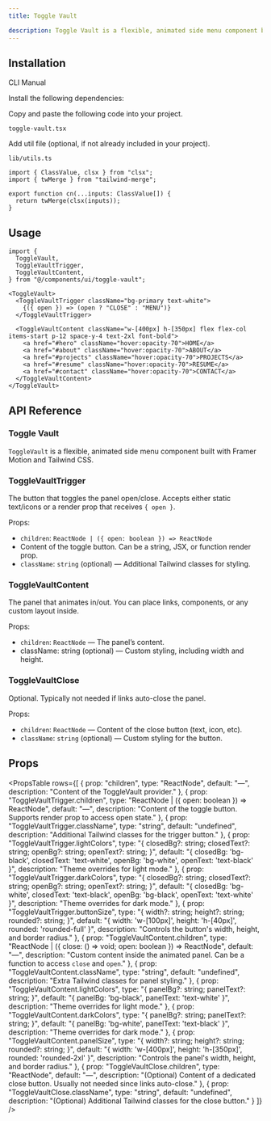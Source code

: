 ```yaml
---
title: Toggle Vault

description: Toggle Vault is a flexible, animated side menu component built with Framer Motion and Tailwind CSS.
---
```


<ComponentPreview
  name="togglevault-demo"
  className="[&_.preview>[data-orientation=vertical]]:sm:max-w-[70%]"
  description="An animated and customizable toggle panel component."
/>

## Installation

<Tabs defaultValue="cli" className="w-full">
  <TabsList>
    <TabsTrigger value="cli">CLI</TabsTrigger>
    <TabsTrigger value="manual">Manual</TabsTrigger>
  </TabsList>
  <TabsContent value="cli">
    <PkgOptions name="toggle-vault" />
  </TabsContent>
  <TabsContent value="manual">
    <Steps>

<Step>Install the following dependencies:</Step>
<DepsOptions name="framer-motion" />

<Step>Copy and paste the following code into your project.</Step>
<p>
  <code>toggle-vault.tsx</code>
</p>
<ComponentSource name="toggle-vault" />

<Step>Add util file (optional, if not already included in your project).</Step>

<p>
  <code>lib/utils.ts</code>
</p>

```tsx
import { ClassValue, clsx } from "clsx";
import { twMerge } from "tailwind-merge";

export function cn(...inputs: ClassValue[]) {
  return twMerge(clsx(inputs));
}
```

</Steps>
  </TabsContent>
</Tabs>

## Usage

```tsx
import {
  ToggleVault,
  ToggleVaultTrigger,
  ToggleVaultContent,
} from "@/components/ui/toggle-vault";
```

```tsx
<ToggleVault>
  <ToggleVaultTrigger className="bg-primary text-white">
    {({ open }) => (open ? "CLOSE" : "MENU")}
  </ToggleVaultTrigger>

  <ToggleVaultContent className="w-[400px] h-[350px] flex flex-col items-start p-12 space-y-4 text-2xl font-bold">
    <a href="#hero" className="hover:opacity-70">HOME</a>
    <a href="#about" className="hover:opacity-70">ABOUT</a>
    <a href="#projects" className="hover:opacity-70">PROJECTS</a>
    <a href="#resume" className="hover:opacity-70">RESUME</a>
    <a href="#contact" className="hover:opacity-70">CONTACT</a>
  </ToggleVaultContent>
</ToggleVault>
```

## API Reference

### Toggle Vault

`ToggleVault` is a flexible, animated side menu component built with Framer Motion and Tailwind CSS.

### ToggleVaultTrigger

The button that toggles the panel open/close. Accepts either static text/icons or a render prop that receives `{ open }`.

Props:

- `children`: `ReactNode | ({ open: boolean }) => ReactNode`
- Content of the toggle button. Can be a string, JSX, or function render prop.
- `className`: `string` (optional) — Additional Tailwind classes for styling.

### ToggleVaultContent

The panel that animates in/out. You can place links, components, or any custom layout inside.

Props:

- `children`: `ReactNode` — The panel’s content.
- className: string (optional) — Custom styling, including width and height.

### ToggleVaultClose

Optional. Typically not needed if links auto-close the panel.

Props:

- `children`: `ReactNode` — Content of the close button (text, icon, etc).
- `className`: `string` (optional) — Custom styling for the button.


## Props

<PropsTable
  rows={[
    {
      prop: "children",
      type: "ReactNode",
      default: "—",
      description: "Content of the ToggleVault provider."
    },
    {
      prop: "ToggleVaultTrigger.children",
      type: "ReactNode | ({ open: boolean }) => ReactNode",
      default: "—",
      description: "Content of the toggle button. Supports render prop to access open state."
    },
    {
      prop: "ToggleVaultTrigger.className",
      type: "string",
      default: "undefined",
      description: "Additional Tailwind classes for the trigger button."
    },
    {
      prop: "ToggleVaultTrigger.lightColors",
      type: "{ closedBg?: string; closedText?: string; openBg?: string; openText?: string; }",
      default: "{ closedBg: 'bg-black', closedText: 'text-white', openBg: 'bg-white', openText: 'text-black' }",
      description: "Theme overrides for light mode."
    },
    {
      prop: "ToggleVaultTrigger.darkColors",
      type: "{ closedBg?: string; closedText?: string; openBg?: string; openText?: string; }",
      default: "{ closedBg: 'bg-white', closedText: 'text-black', openBg: 'bg-black', openText: 'text-white' }",
      description: "Theme overrides for dark mode."
    },
    {
      prop: "ToggleVaultTrigger.buttonSize",
      type: "{ width?: string; height?: string; rounded?: string; }",
      default: "{ width: 'w-[100px]', height: 'h-[40px]', rounded: 'rounded-full' }",
      description: "Controls the button's width, height, and border radius."
    },
    {
      prop: "ToggleVaultContent.children",
      type: "ReactNode | ({ close: () => void; open: boolean }) => ReactNode",
      default: "—",
      description: "Custom content inside the animated panel. Can be a function to access `close` and `open`."
    },
    {
      prop: "ToggleVaultContent.className",
      type: "string",
      default: "undefined",
      description: "Extra Tailwind classes for panel styling."
    },
    {
      prop: "ToggleVaultContent.lightColors",
      type: "{ panelBg?: string; panelText?: string; }",
      default: "{ panelBg: 'bg-black', panelText: 'text-white' }",
      description: "Theme overrides for light mode."
    },
    {
      prop: "ToggleVaultContent.darkColors",
      type: "{ panelBg?: string; panelText?: string; }",
      default: "{ panelBg: 'bg-white', panelText: 'text-black' }",
      description: "Theme overrides for dark mode."
    },
    {
      prop: "ToggleVaultContent.panelSize",
      type: "{ width?: string; height?: string; rounded?: string; }",
      default: "{ width: 'w-[400px]', height: 'h-[350px]', rounded: 'rounded-2xl' }",
      description: "Controls the panel's width, height, and border radius."
    },
    {
      prop: "ToggleVaultClose.children",
      type: "ReactNode",
      default: "—",
      description: "(Optional) Content of a dedicated close button. Usually not needed since links auto-close."
    },
    {
      prop: "ToggleVaultClose.className",
      type: "string",
      default: "undefined",
      description: "(Optional) Additional Tailwind classes for the close button."
    }
  ]}
/>

